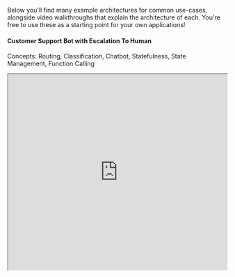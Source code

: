 Below you'll find many example architectures for common use-cases, alongside video walkthroughs that explain the architecture of each. You're free to use these as a starting point for your own applications!

#### Customer Support Bot with Escalation To Human

Concepts: Routing, Classification, Chatbot, Statefulness, State Management, Function Calling

<Accordion title="Example Workflow">
  <iframe
    src="https://app.vellum.ai/public/workflow-deployments/d5a345db-2676-4de1-9908-7e61e5089c81"
    width="100%"
    height="450px"
    experimental_enableRequestFullscreen={true}
  />
</Accordion>

#### Customer Support Bot with Multiple Document Indexes

Concepts: Document Indexes, Metadata, Zapier Integration, Citing Sources, Combining Sources 

<Accordion title="Example Workflow">
  <iframe
    src="https://app.vellum.ai/public/workflow-deployments/788489db-7020-4167-b010-96499f7dd102"
    width="100%"
    height="450px"
    experimental_enableRequestFullscreen={true}
  />
</Accordion>